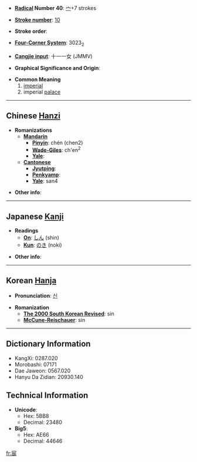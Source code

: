 * '''[[Wiktionary:Chinese radical index| Radical]] Number 40''': [[Wiktionary:Chinese radical index 宀|宀]]+7 strokes

* '''[[Wiktionary:Chinese total strokes index|Stroke number]]''': [[Wiktionary:Chinese total strokes index 10|10]]

* '''Stroke order''': 

* '''[[Wiktionary:Chinese four corner index|Four-Corner System]]''': 3023<sub>2</sub>

* '''[[Wiktionary:Chinese Cangjie index|Cangjie input]]''': 十一一女 (JMMV)

* '''Graphical Significance and Origin''': 

* '''Common Meaning'''
*#[[imperial]]
*# imperial [[palace]]

----

== Chinese [[Hanzi]] ==

* '''Romanizations'''
** '''[[Mandarin]]'''
*** '''[[Pinyin]]''': chén (chen2)
*** '''[[Wade-Giles]]''': ch'en<sup>2</sup>
*** '''[[Yale]]''': 
** '''[[Cantonese]]'''
*** '''[[Jyutping]]''':
*** '''[[Penkyamp]]''': 
*** '''[[Yale]]''': san4

* '''Other info''': 

----

== Japanese [[Kanji]] ==

* '''Readings'''
** '''[[On]]''': [[しん]] (shin)
** '''[[Kun]]''': [[のき]] (noki)

* '''Other info''':  

----

== Korean [[Hanja]] ==

* '''Pronunciation''': [[신]]

* '''Romanization'''
** '''[[The 2000 South Korean Revised Romanization|The 2000 South Korean Revised]]''': sin
** '''[[McCune-Reischauer]]''': sin

----

== Dictionary Information ==

* KangXi: 0287.020
* Morobashi: 07171
* Dae Jaweon: 0567.020
* Hanyu Da Zidian: 20930.140

== Technical Information ==

* '''Unicode''':
** Hex: 5BB8
** Decimal: 23480
* '''Big5''':
** Hex: AE66
** Decimal: 44646

[[fr:宸]]